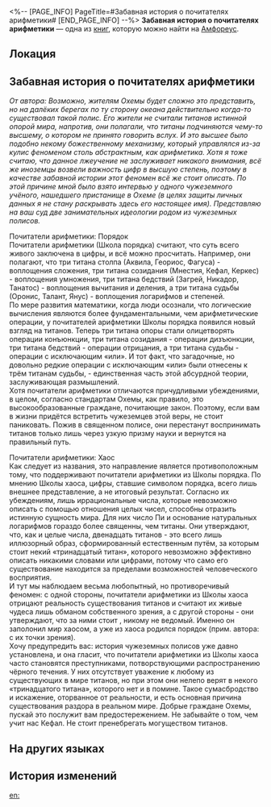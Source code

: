 <%-- [PAGE_INFO]
PageTitle=#Забавная история о почитателях арифметики#
[END_PAGE_INFO] --%>
{{Дополнить}}
{{Книга Инфобокс
|id           = 459
|partIds      = 190768
|Название     = 
|Изображение  = Предмет Книга Амфореус 2.png
|Мир          = Амфореус
|Томов        = 1
|Автор        = <!--нужно добавить-->
|Описание     = Вдоль побережья Амфореуса расположено более сотни полисов, в которых полно всякой экзотики. И не все из них похожи на Охему. Здесь есть и неортодоксальные культуры, в которых не так уж почитают титанов.
|Том1         = {{tx}}
|Источник1    = {{tx|Отсутствует источник}}
|Персонажи    = 
|Фракции      = 
}}
'''Забавная история о почитателях арифметики''' — одна из [[Книги|книг]], которую можно найти на [[Амфореус]].

==Локация==
{{Отметка карты|<!--название карты-->|<!--id отметки-->}}

==Забавная история о почитателях арифметики==
''От автора: Возможно, жителям Охемы будет сложно это представить, но на далёких берегах по ту сторону океана действительно когда-то существовал такой полис. Его жители не считали титанов истинной опорой мира, напротив, они полагали, что титаны подчиняются чему-то высшему, о котором не принято говорить вслух. И это высшее было подобно некому божественному механизму, который управлялся из-за кулис феноменом столь абстрактным, как арифметика. Хотя я тоже считаю, что данное лжеучение не заслуживает никакого внимания, всё же иноземцы возвели важность цифр в высшую степень, поэтому в качестве забавной истории этот феномен всё же стоит описать. По этой причине мной было взято интервью у одного чужеземного учёного, нашедшего пристанище в Охеме (в целях защиты личных данных я не стану раскрывать здесь его настоящее имя). Представляю на ваш суд две занимательных идеологии родом из чужеземных полисов.''


Почитатели арифметики: Порядок<br />
Почитатели арифметики (Школа порядка) считают, что суть всего живого заключена в цифры, и всё можно просчитать. Например, они полагают, что три титана столпа (Аквила, Геориос, Фагуса) - воплощения сложения, три титана созидания (Мнестия, Кефал, Керкес) - воплощения умножения, три титана бедствий (Загрей, Никадор, Танатос) - воплощения вычитания и деления, а три титана судьбы (Оронис, Талант, Янус) - воплощения логарифмов и степеней.<br />
По мере развития математики, когда люди осознали, что логические вычисления являются более фундаментальными, чем арифметические операции, у почитателей арифметики Школы порядка появился новый взгляд на титанов. Теперь три титана опоры стали олицетворять операции конъюнкции, три титана созидания - операции дизъюнкции, три титана бедствий - операции отрицания, а три титана судьбы - операции с исключающим «или». И тот факт, что загадочные, но довольно редкие операции с исключающим «или» были отнесены к трём титанам судьбы, - единственная часть этой абсурдной теории, заслуживающая размышлений.<br />
Хотя почитатели арифметики отличаются причудливыми убеждениями, в целом, согласно стандартам Охемы, как правило, это высокообразованные граждане, почитающие закон. Поэтому, если вам в жизни придётся встретить чужеземцев этой веры, не стоит паниковать. Пожив в священном полисе, они перестанут воспринимать титанов только лишь через узкую призму науки и вернутся на правильный путь.

Почитатели арифметики: Хаос<br />
Как следует из названия, это направление является противоположным тому, что поддерживают почитатели арифметики из Школы порядка. По мнению Школы хаоса, цифры, ставшие символом порядка, всего лишь внешнее представление, а не итоговый результат. Согласно их убеждениям, лишь иррациональные числа, которые невозможно описать с помощью отношения целых чисел, способны отразить истинную сущность мира. Для них число Пи и основание натуральных логарифмов гораздо более священны, чем титаны. Они утверждают, что, как и целые числа, двенадцать титанов - это всего лишь иллюзорный образ, сформированный естественным путём, за которым стоит некий «тринадцатый титан», которого невозможно эффективно описать никакими словами или цифрами, потому что само его существование находится за пределами возможностей человеческого восприятия.<br />
И тут мы наблюдаем весьма любопытный, но противоречивый феномен: с одной стороны, почитатели арифметики из Школы хаоса отрицают реальность существования титанов и считают их живые чудеса лишь обманом собственного зрения, а с другой стороны - они утверждают, что за ними стоит {{Rubi|единственный истинный бог|тринадцатый титан}}, никому не ведомый. Именно он заполонил мир хаосом, а уже из хаоса родился порядок (прим. автора: с их точки зрения).<br />
Хочу предупредить вас: история чужеземных полисов уже давно установлена, и она гласит, что почитатели арифметики из Школы хаоса часто становятся преступниками, потворствующими распространению чёрного течения. У них отсутствует уважение к любому из существующих в мире титанов, но при этом они нелепо верят в некого «тринадцатого титана», которого нет и в помине. Такое сумасбродство и искажение, оторванное от реальности, и есть основная причина существования раздора в реальном мире. Добрые граждане Охемы, пускай это послужит вам предостережением. Не забывайте о том, чем учит нас Кефал. Не стоит пренебрегать могуществом титанов.



==На других языках==
{{На других языках
|en   = Anecdotes of a Numerophile
|zhs  = 数字崇拜者趣闻
|zht  = 數字崇拜者趣聞
|ja   = 数字崇拝者の逸話
|ko   = 숫자 숭배자에 대한 흥미로운 이야기
|es   = Anécdotas sobre los Numerólatras
|fr   = Anecdotes d'un Numérateur
|ru   = Забавная история о почитателях арифметики
|th   = เรื่องน่าสนใจของผู้ศรัทธาตัวเลข
|vi   = Chuyện Thú Vị Về Người Sùng Bái Chữ Số
|de   = Anekdoten über Zahlenanbeter
|id   = Anekdot Pengagum Digital
|pt   = Anedotas de um Numerófilo
}}

==История изменений==
{{История изменений|3.5}}

[[en:]]
